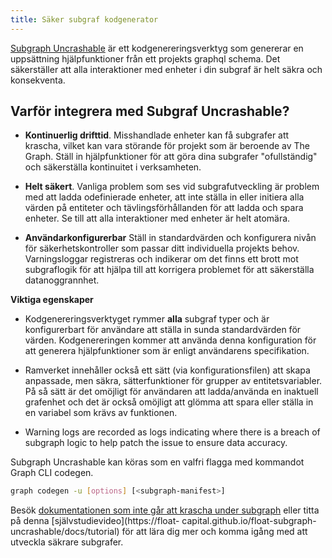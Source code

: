 ```yaml
---
title: Säker subgraf kodgenerator
---
```


[Subgraph Uncrashable](https://float-capital.github.io/float-subgraph-uncrashable/) är ett kodgenereringsverktyg som genererar en uppsättning hjälpfunktioner från ett projekts graphql schema. Det säkerställer att alla interaktioner med enheter i din subgraf är helt säkra och konsekventa.

## Varför integrera med Subgraf Uncrashable?

- **Kontinuerlig drifttid**. Misshandlade enheter kan få subgrafer att krascha, vilket kan vara störande för projekt som är beroende av The Graph. Ställ in hjälpfunktioner för att göra dina subgrafer "ofullständig" och säkerställa kontinuitet i verksamheten.

- **Helt säkert**. Vanliga problem som ses vid subgrafutveckling är problem med att ladda odefinierade enheter, att inte ställa in eller initiera alla värden på entiteter och tävlingsförhållanden för att ladda och spara enheter. Se till att alla interaktioner med enheter är helt atomära.

- **Användarkonfigurerbar** Ställ in standardvärden och konfigurera nivån för säkerhetskontroller som passar ditt individuella projekts behov. Varningsloggar registreras och indikerar om det finns ett brott mot subgraflogik för att hjälpa till att korrigera problemet för att säkerställa datanoggrannhet.

**Viktiga egenskaper**

- Kodgenereringsverktyget rymmer **alla** subgraf typer och är konfigurerbart för användare att ställa in sunda standardvärden för värden. Kodgenereringen kommer att använda denna konfiguration för att generera hjälpfunktioner som är enligt användarens specifikation.

- Ramverket innehåller också ett sätt (via konfigurationsfilen) att skapa anpassade, men säkra, sätterfunktioner för grupper av entitetsvariabler. På så sätt är det omöjligt för användaren att ladda/använda en inaktuell grafenhet och det är också omöjligt att glömma att spara eller ställa in en variabel som krävs av funktionen.

- Warning logs are recorded as logs indicating where there is a breach of subgraph logic to help patch the issue to ensure data accuracy.

Subgraph Uncrashable kan köras som en valfri flagga med kommandot Graph CLI codegen.

```sh
graph codegen -u [options] [<subgraph-manifest>]
```

Besök [dokumentationen som inte går att krascha under subgraph](https://float-capital.github.io/float-subgraph-uncrashable/docs/) eller titta på denna [självstudievideo](https://float- capital.github.io/float-subgraph-uncrashable/docs/tutorial) för att lära dig mer och komma igång med att utveckla säkrare subgrafer.
